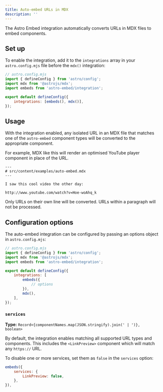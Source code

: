 ```yaml
---
title: Auto-embed URLs in MDX
description: ''
---
```


The Astro Embed integration automatically converts URLs in MDX files to embed components.

## Set up

To enable the integration, add it to the `integrations` array in your `astro.config.mjs` file before the `mdx()` integration:

```js ins={3} ins="embeds()"
// astro.config.mjs
import { defineConfig } from 'astro/config';
import mdx from '@astrojs/mdx';
import embeds from 'astro-embed/integration';

export default defineConfig({
	integrations: [embeds(), mdx()],
});
```

## Usage

With the integration enabled, any isolated URL in an MDX file that matches one of the `astro-embed` component types will be converted to the appropriate component.

For example, MDX like this will render an optimised YouTube player component in place of the URL.

```mdx
---
# src/content/examples/auto-embed.mdx
---

I saw this cool video the other day:

http://www.youtube.com/watch?v=Hoe-woAhq_k
```

Only URLs on their own line will be converted.
URLs within a paragraph will not be processed.

## Configuration options

The auto-embed integration can be configured by passing an options object in `astro.config.mjs`:

```js {8-10}
// astro.config.mjs
import { defineConfig } from 'astro/config';
import mdx from '@astrojs/mdx';
import embeds from 'astro-embed/integration';

export default defineConfig({
	integrations: [
		embeds({
			// options
		}),
		mdx(),
	],
});
```

### `services`


**Type:** <code>Record&lt;{componentNames.map(JSON.stringify).join(' | ')}, boolean&gt;</code>

By default, the integration enables matching all supported URL types and components.
This includes the `<LinkPreview>` component which will match any `https://` URL.

To disable one or more services, set them as `false` in the `services` option:

```js {2-4}
embeds({
	services: {
		LinkPreview: false,
	},
}),
```
